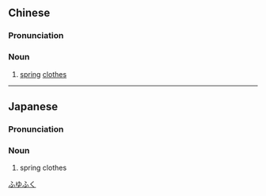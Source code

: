==Chinese==
{{zh-forms}}

===Pronunciation===
{{zh-pron
|m=chūnfú
|cat=n
}}

===Noun===
{{zh-noun}}

# [[spring]] [[clothes]]

----

==Japanese==
{{ja-kanjitab|yomi=o|しゅん|ふく|k2=ふく|r=y}}

===Pronunciation===
{{ja-pron|しゅんぷく|y=o}}

===Noun===
{{ja-noun|しゅんぷく}}

# spring clothes

[[Category:ja:Clothing|ふゆふく]]